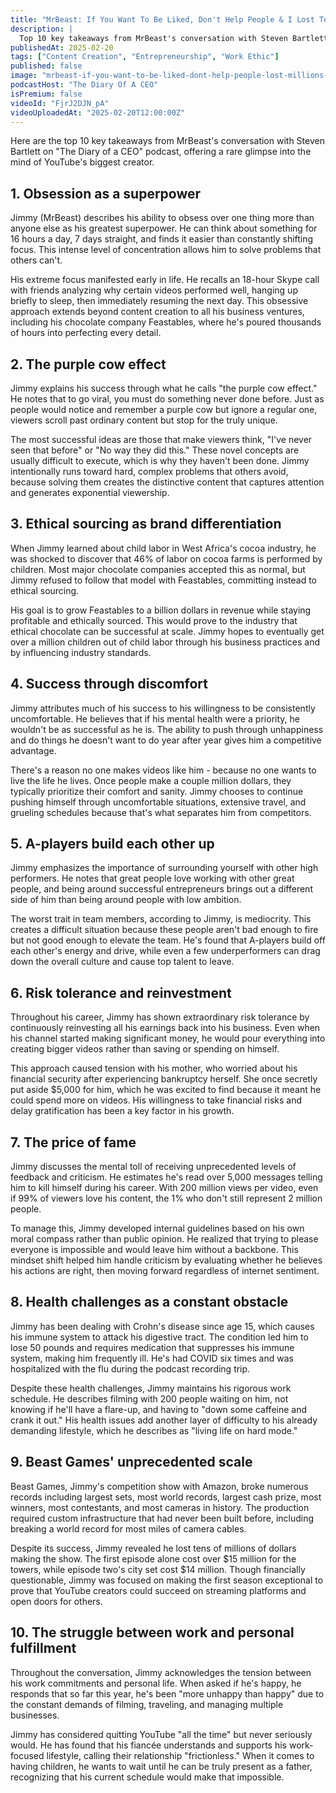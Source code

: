 ```yaml
---
title: "MrBeast: If You Want To Be Liked, Don't Help People & I Lost Tens Of Millions On Beast Games!"
description: |
  Top 10 key takeaways from MrBeast's conversation with Steven Bartlett on "The Diary of a CEO" podcast, offering a rare glimpse into the mind of YouTube's biggest creator.
publishedAt: 2025-02-20
tags: ["Content Creation", "Entrepreneurship", "Work Ethic"]
published: false
image: "mrbeast-if-you-want-to-be-liked-dont-help-people-lost-millions-on-beast-games.jpg"
podcastHost: "The Diary Of A CEO"
isPremium: false
videoId: "FjrJ2DJN_pA"
videoUploadedAt: "2025-02-20T12:00:00Z"
---
```



<PodcastSummaryPageLayout frontmatter={frontmatter}>
Here are the top 10 key takeaways from MrBeast's conversation with Steven Bartlett on "The Diary of a CEO" podcast, offering a rare glimpse into the mind of YouTube's biggest creator.

## 1. Obsession as a superpower

Jimmy (MrBeast) describes his ability to obsess over one thing more than anyone else as his greatest superpower. He can think about something for 16 hours a day, 7 days straight, and finds it easier than constantly shifting focus. This intense level of concentration allows him to solve problems that others can't.

His extreme focus manifested early in life. He recalls an 18-hour Skype call with friends analyzing why certain videos performed well, hanging up briefly to sleep, then immediately resuming the next day. This obsessive approach extends beyond content creation to all his business ventures, including his chocolate company Feastables, where he's poured thousands of hours into perfecting every detail.

## 2. The purple cow effect

Jimmy explains his success through what he calls "the purple cow effect." He notes that to go viral, you must do something never done before. Just as people would notice and remember a purple cow but ignore a regular one, viewers scroll past ordinary content but stop for the truly unique.

The most successful ideas are those that make viewers think, "I've never seen that before" or "No way they did this." These novel concepts are usually difficult to execute, which is why they haven't been done. Jimmy intentionally runs toward hard, complex problems that others avoid, because solving them creates the distinctive content that captures attention and generates exponential viewership.

## 3. Ethical sourcing as brand differentiation

When Jimmy learned about child labor in West Africa's cocoa industry, he was shocked to discover that 46% of labor on cocoa farms is performed by children. Most major chocolate companies accepted this as normal, but Jimmy refused to follow that model with Feastables, committing instead to ethical sourcing.

His goal is to grow Feastables to a billion dollars in revenue while staying profitable and ethically sourced. This would prove to the industry that ethical chocolate can be successful at scale. Jimmy hopes to eventually get over a million children out of child labor through his business practices and by influencing industry standards.

## 4. Success through discomfort

Jimmy attributes much of his success to his willingness to be consistently uncomfortable. He believes that if his mental health were a priority, he wouldn't be as successful as he is. The ability to push through unhappiness and do things he doesn't want to do year after year gives him a competitive advantage.

There's a reason no one makes videos like him - because no one wants to live the life he lives. Once people make a couple million dollars, they typically prioritize their comfort and sanity. Jimmy chooses to continue pushing himself through uncomfortable situations, extensive travel, and grueling schedules because that's what separates him from competitors.

## 5. A-players build each other up

Jimmy emphasizes the importance of surrounding yourself with other high performers. He notes that great people love working with other great people, and being around successful entrepreneurs brings out a different side of him than being around people with low ambition.

The worst trait in team members, according to Jimmy, is mediocrity. This creates a difficult situation because these people aren't bad enough to fire but not good enough to elevate the team. He's found that A-players build off each other's energy and drive, while even a few underperformers can drag down the overall culture and cause top talent to leave.

## 6. Risk tolerance and reinvestment

Throughout his career, Jimmy has shown extraordinary risk tolerance by continuously reinvesting all his earnings back into his business. Even when his channel started making significant money, he would pour everything into creating bigger videos rather than saving or spending on himself.

This approach caused tension with his mother, who worried about his financial security after experiencing bankruptcy herself. She once secretly put aside $5,000 for him, which he was excited to find because it meant he could spend more on videos. His willingness to take financial risks and delay gratification has been a key factor in his growth.

## 7. The price of fame

Jimmy discusses the mental toll of receiving unprecedented levels of feedback and criticism. He estimates he's read over 5,000 messages telling him to kill himself during his career. With 200 million views per video, even if 99% of viewers love his content, the 1% who don't still represent 2 million people.

To manage this, Jimmy developed internal guidelines based on his own moral compass rather than public opinion. He realized that trying to please everyone is impossible and would leave him without a backbone. This mindset shift helped him handle criticism by evaluating whether he believes his actions are right, then moving forward regardless of internet sentiment.

## 8. Health challenges as a constant obstacle

Jimmy has been dealing with Crohn's disease since age 15, which causes his immune system to attack his digestive tract. The condition led him to lose 50 pounds and requires medication that suppresses his immune system, making him frequently ill. He's had COVID six times and was hospitalized with the flu during the podcast recording trip.

Despite these health challenges, Jimmy maintains his rigorous work schedule. He describes filming with 200 people waiting on him, not knowing if he'll have a flare-up, and having to "down some caffeine and crank it out." His health issues add another layer of difficulty to his already demanding lifestyle, which he describes as "living life on hard mode."

## 9. Beast Games' unprecedented scale

Beast Games, Jimmy's competition show with Amazon, broke numerous records including largest sets, most world records, largest cash prize, most winners, most contestants, and most cameras in history. The production required custom infrastructure that had never been built before, including breaking a world record for most miles of camera cables.

Despite its success, Jimmy revealed he lost tens of millions of dollars making the show. The first episode alone cost over $15 million for the towers, while episode two's city set cost $14 million. Though financially questionable, Jimmy was focused on making the first season exceptional to prove that YouTube creators could succeed on streaming platforms and open doors for others.

## 10. The struggle between work and personal fulfillment

Throughout the conversation, Jimmy acknowledges the tension between his work commitments and personal life. When asked if he's happy, he responds that so far this year, he's been "more unhappy than happy" due to the constant demands of filming, traveling, and managing multiple businesses.

Jimmy has considered quitting YouTube "all the time" but never seriously would. He has found that his fiancée understands and supports his work-focused lifestyle, calling their relationship "frictionless." When it comes to having children, he wants to wait until he can be truly present as a father, recognizing that his current schedule would make that impossible.

</PodcastSummaryPageLayout>
